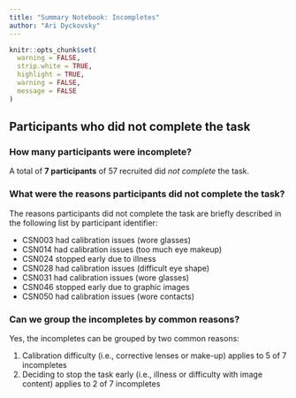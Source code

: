 ```yaml
---
title: "Summary Notebook: Incompletes"
author: "Ari Dyckovsky"
---
```


```r
knitr::opts_chunk$set(
  warning = FALSE,
  strip.white = TRUE,
  highlight = TRUE,
  warning = FALSE,
  message = FALSE
)
```

## Participants who did not complete the task

### How many participants were incomplete?

A total of **7 participants** of 57 recruited did _not complete_ the task.

### What were the reasons participants did not complete the task?

The reasons participants did not complete the task are briefly described
in the following list by participant identifier:

- CSN003 had calibration issues (wore glasses)
- CSN014 had calibration issues (too much eye makeup)
- CSN024 stopped early due to illness
- CSN028 had calibration issues (difficult eye shape)
- CSN031 had calibration issues (wore glasses)
- CSN046 stopped early due to graphic images
- CSN050 had calibration issues (wore contacts)

### Can we group the incompletes by common reasons?

Yes, the incompletes can be grouped by two common reasons:

1. Calibration difficulty (i.e., corrective lenses or make-up) applies to 5 of 7 incompletes
2. Deciding to stop the task early (i.e., illness or difficulty with image content) applies to 2 of 7 incompletes
